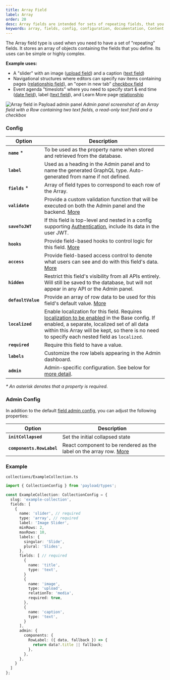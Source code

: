 ```yaml
---
title: Array Field
label: Array
order: 20
desc: Array fields are intended for sets of repeating fields, that you define. Learn how to use array fields, see examples and options.
keywords: array, fields, config, configuration, documentation, Content Management System, cms, headless, javascript, node, react, express
---
```


<Banner >
  The Array field type is used when you need to have a set of "repeating" fields. It stores an array of objects containing the fields that you define. Its uses can be simple or highly complex.
</Banner>

**Example uses:**

- A "slider" with an image ([upload field](/docs/fields/upload)) and a caption ([text field](/docs/fields/text))
- Navigational structures where editors can specify nav items containing pages ([relationship field](/docs/fields/relationship)), an "open in new tab" [checkbox field](/docs/fields/checkbox)
- Event agenda "timeslots" where you need to specify start & end time ([date field](/docs/fields/date)), label ([text field](/docs/fields/text)), and Learn More page [relationship](/docs/fields/relationship)

![Array field in Payload admin panel](https://payloadcms.com/images/fields/array.jpg)
*Admin panel screenshot of an Array field with a Row containing two text fields, a read-only text field and a checkbox*

### Config

| Option           | Description |
| ---------------- | ----------- |
| **`name`** *         | To be used as the property name when stored and retrieved from the database.  |
| **`label`**          | Used as a heading in the Admin panel and to name the generated GraphQL type. Auto-generated from name if not defined. |
| **`fields`** *       | Array of field types to correspond to each row of the Array. |
| **`validate`**       | Provide a custom validation function that will be executed on both the Admin panel and the backend. [More](/docs/fields/overview#validation) |
| **`saveToJWT`**      | If this field is top-level and nested in a config supporting [Authentication](/docs/authentication/config), include its data in the user JWT. |
| **`hooks`**          | Provide field-based hooks to control logic for this field. [More](/docs/fields/overview#field-level-hooks) |
| **`access`**         | Provide field-based access control to denote what users can see and do with this field's data. [More](/docs/fields/overview#field-level-access-control) |
| **`hidden`**         | Restrict this field's visibility from all APIs entirely. Will still be saved to the database, but will not appear in any API or the Admin panel. |
| **`defaultValue`**   | Provide an array of row data to be used for this field's default value. [More](/docs/fields/overview#default-values) |
| **`localized`**      | Enable localization for this field. Requires [localization to be enabled](/docs/configuration/localization) in the Base config. If enabled, a separate, localized set of all data within this Array will be kept, so there is no need to specify each nested field as `localized`. |
| **`required`**       | Require this field to have a value. |
| **`labels`**         | Customize the row labels appearing in the Admin dashboard. |
| **`admin`**        | Admin-specific configuration. See below for [more detail](#admin-config).                                                                                                                                  |

*\* An asterisk denotes that a property is required.*

### Admin Config

In addition to the default [field admin config](/docs/fields/overview#admin-config), you can adjust the following properties:

| Option                 | Description                     |
| ---------------------- | ------------------------------- |
| **`initCollapsed`**    | Set the initial collapsed state |
| **`components.RowLabel`**  | React component to be rendered as the label on the array row. [More](/admin/components/#field-component) |


### Example

`collections/ExampleCollection.ts`
```ts
import { CollectionConfig } from 'payload/types';

const ExampleCollection: CollectionConfig = {
  slug: 'example-collection',
  fields: [
    {
      name: 'slider', // required
      type: 'array', // required
      label: 'Image Slider',
      minRows: 2,
      maxRows: 10,
      labels: {
        singular: 'Slide',
        plural: 'Slides',
      },
      fields: [ // required
        {
          name: 'title',
          type: 'text',
        }
        {
          name: 'image',
          type: 'upload',
          relationTo: 'media',
          required: true,
        },
        {
          name: 'caption',
          type: 'text',
        }
      ],
      admin: {
        components: {
          RowLabel: ({ data, fallback }) => {
            return data?.title || fallback;
          },
        },
      },
    }
  ]
};
```
